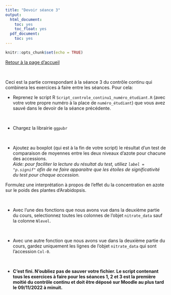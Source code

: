 ```yaml
---
title: "Devoir séance 3"
output:
  html_document:
    toc: yes
    toc_float: yes
  pdf_document:
    toc: yes
---
```


```r
knitr::opts_chunk$set(echo = TRUE)
```


[Retour à la page d'accueil](https://scortijo.github.io/2022_L3_R/)

<br>

Ceci est la partie correspondant à la séance 3 du contrôle continu qui combinera les exercices à faire entre les séances. Pour cela:


- Reprenez le script R `Script_controle_continu1_numéro_étudiant.R` (avec votre votre propre numéro à la place de `numéro_étudiant`) que vous avez sauvé dans le devoir de la séance précédente.

<br>

- Chargez la librairie `ggpubr`

<br>

- Ajoutez au boxplot (qui est à la fin de votre script) le résultat d'un test de comparaison de moyennes entre les deux niveaux d'azote pour chacune des accessions.    
*Aide: pour faciliter la lecture du résultat du test, utiliez `label = "p.signif"` afin de ne faire apparaitre que les étoiles de significativité du test pour chaque accession.*   

Formulez une interprétation à propos de l'effet du la concentration en azote sur le poids des plantes d'Arabidopsis.

<br>

- Avec l'une des fonctions que nous avons vue dans la deuxième partie du cours, selectionnez toutes les colonnes de l'objet `nitrate_data` sauf la colonne `Nlevel`.

<br>

- Avec une autre fonction que nous avons vue dans la deuxième partie du cours, gardez uniquement les lignes de l'objet `nitrate_data` qui sont l'accession `Col-0`.

<br>

- **C'est fini. N'oubliez pas de sauver votre fichier. Le script contenant tous les exercices à faire pour les séances 1, 2 et 3 est la première moitié du contrôle continu et doit être déposé sur Moodle au plus tard le 09/11/2022 à minuit.**

<br>




